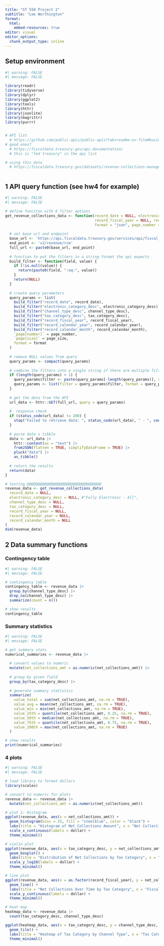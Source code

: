 ```yaml
---
title: "ST 558 Project 2"
subtitle: "Lee Worthington"
format: 
  html:
    embed-resources: true
editor: visual
editor_options: 
  chunk_output_type: inline
---
```


## Setup environment

```r
#| warning: FALSE
#| message: FALSE

library(readr)
library(tidyverse)
library(dplyr)
library(ggplot2)
library(tools)
library(httr)
library(jsonlite)
library(magrittr)
library(purrr)


# API list
  # https://github.com/public-apis/public-apis?tab=readme-ov-file#business
# good ones?
  # https://fiscaldata.treasury.gov/api-documentation/
  # this is "fed treasury" in the api list

# using this data
  # https://fiscaldata.treasury.gov/datasets/revenue-collections-management/u-s-government-revenue-collections



```

## 1 API query function (see hw4 for example)

```r
#| warning: FALSE
#| message: FALSE

# define funciton with 6 filter options
get_revenue_collections_data <- function(record_date = NULL, electronic_category_desc = NULL, channel_type_desc = NULL, tax_category_desc = NULL, 
                                         record_fiscal_year = NULL, record_calendar_year = NULL, record_calendar_month = NULL, 
                                         format = "json", page_number = 1, page_size = 1000){
  
  # set base url and endpoint
  base_url <- 'https://api.fiscaldata.treasury.gov/services/api/fiscal_service/'
  end_point <- 'v2/revenue/rcm'
  full_url <- paste0(base_url, end_point)
  
  # function to put the filters in a string format the api expects
  build_filter <- function(field, value) {
    if (!is.null(value)) {
      return(paste0(field, ":eq:", value))
    }
    return(NULL)
  }
  
  # create query parameters
  query_params <- list(
    build_filter("record_date", record_date),
    build_filter("electronic_category_desc", electronic_category_desc),
    build_filter("channel_type_desc", channel_type_desc),
    build_filter("tax_category_desc", tax_category_desc),
    build_filter("record_fiscal_year", record_fiscal_year),
    build_filter("record_calendar_year", record_calendar_year),
    build_filter("record_calendar_month", record_calendar_month),
    `page[number]` = page_number,
    `page[size]` = page_size,
    format = format
  )
  
  # remove NULL values from query
  query_params <- compact(query_params)
  
  # combine the filters into a single string if there are multiple filters
  if (length(query_params) > 1) {
    query_params$filter <- paste(query_params[-length(query_params)], collapse = ",")
    query_params <- list(filter = query_params$filter, format = query_params$format, `page[number]` = page_number, `page[size]` = page_size)
  }
  
  # get the data from the API
  url_data <- httr::GET(full_url, query = query_params)
  
  #  response check
  if (status_code(url_data) != 200) {
    stop("Failed to retrieve data: ", status_code(url_data), " - ", content(url_data, "text"))
  }
  
  # parse data s tibble
  data <- url_data |>
    httr::content(as = "text") |>
    fromJSON(flatten = TRUE, simplifyDataFrame = TRUE) |>
    pluck("data") |>
    as_tibble()
  
  # return the results
  return(data)
}

# testing @@@@@@@@@@@@@@@@@@@@@@@@@@@@@@@@@@
revenue_data <- get_revenue_collections_data(
  record_date = NULL,
  electronic_category_desc = NULL, #"Fully Electronic - All",
  channel_type_desc = NULL,
  tax_category_desc = NULL,
  record_fiscal_year = NULL,
  record_calendar_year = NULL,
  record_calendar_month = NULL
)
dim(revenue_data)

```

## 2 Data summary functions

### Contingency table
```r
#| warning: FALSE
#| message: FALSE

# contingency table
contingency_table <- revenue_data |>
  group_by(channel_type_desc) |>
  drop_na(channel_type_desc) |>
  summarize(count = n())

# show results
contingency_table 

```

### Summary statistics
```r
#| warning: FALSE
#| message: FALSE

# get summary stats
numerical_summaries <- revenue_data |>
  
  # convert values to numeric
  mutate(net_collections_amt = as.numeric(net_collections_amt)) |>
  
  # group by given field
  group_by(tax_category_desc) |>
  
  # generate summary statistics
  summarize(
    value_total = sum(net_collections_amt, na.rm = TRUE),
    value_avg = mean(net_collections_amt, na.rm = TRUE),
    value_min = min(net_collections_amt, na.rm = TRUE),
    value_25th = quantile(net_collections_amt, 0.25, na.rm = TRUE),
    value_50th = median(net_collections_amt, na.rm = TRUE),
    value_75th = quantile(net_collections_amt, 0.75, na.rm = TRUE),
    value_100th = max(net_collections_amt, na.rm = TRUE)
  )

# show results
print(numerical_summaries) 

```

### 4 plots
```r
#| warning: FALSE
#| message: FALSE

# load library to format dollars
library(scales)

# convert to numeric for plots
revenue_data <- revenue_data |>
  mutate(net_collections_amt = as.numeric(net_collections_amt))

# plot 1: Histogram
ggplot(revenue_data, aes(x = net_collections_amt)) +
  geom_histogram(bins = 25, fill = "steelblue", color = "black") +
  labs(title = "Histogram of Net Collections Amount", x = "Net Collections Amount", y = "Count") +
  scale_x_continuous(labels = dollar) +
  theme_minimal()

# violin plot
ggplot(revenue_data, aes(x = tax_category_desc, y = net_collections_amt)) +
  geom_boxplot() +
  labs(title = "Distribution of Net Collections by Tax Category", x = "Tax Category", y = "Net Collections Amount") +
  scale_y_log10(labels = dollar) +
  theme_minimal()

# line plot
ggplot(revenue_data, aes(x = as.factor(record_fiscal_year), y = net_collections_amt, color = tax_category_desc)) +
  geom_line() +
  labs(title = "Net Collections Over Time by Tax Category", x = "Fiscal Year", y = "Net Collections Amount") +
  scale_y_continuous(labels = dollar) +
  theme_minimal()

# heat map
heatmap_data <- revenue_data |>
  count(tax_category_desc, channel_type_desc)

ggplot(heatmap_data, aes(x = tax_category_desc, y = channel_type_desc, fill = n)) +
  geom_tile() +
  labs(title = "Heatmap of Tax Category by Channel Type", x = "Tax Category", y = "Channel Type", fill = "Count") +
  theme_minimal()

```




